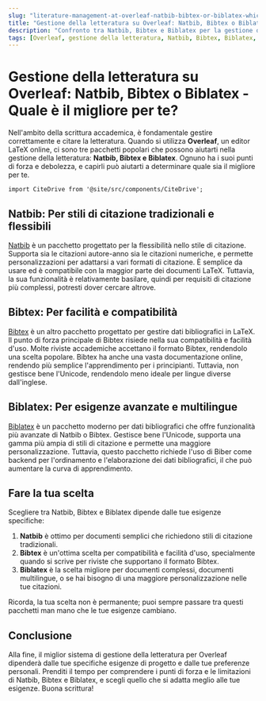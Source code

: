 ```yaml
---
slug: "literature-management-at-overleaf-natbib-bibtex-or-biblatex-which-is-the-best-for-you"
title: "Gestione della letteratura su Overleaf: Natbib, Bibtex o Biblatex - Quale è il migliore per te?"
description: "Confronto tra Natbib, Bibtex e Biblatex per la gestione della letteratura su Overleaf, in modo da determinare la migliore opzione per le tue esigenze di scrittura."
tags: [Overleaf, gestione della letteratura, Natbib, Bibtex, Biblatex, scrittura accademica, gestione delle citazioni]
---
```


# Gestione della letteratura su Overleaf: Natbib, Bibtex o Biblatex - Quale è il migliore per te?

Nell'ambito della scrittura accademica, è fondamentale gestire correttamente e citare la letteratura. Quando si utilizza **Overleaf**, un editor LaTeX online, ci sono tre pacchetti popolari che possono aiutarti nella gestione della letteratura: **Natbib, Bibtex e Biblatex**. Ognuno ha i suoi punti di forza e debolezza, e capirli può aiutarti a determinare quale sia il migliore per te.

```mdx-code-block
import CiteDrive from '@site/src/components/CiteDrive';
```
<CiteDrive /> 

## Natbib: Per stili di citazione tradizionali e flessibili

[Natbib](https://ctan.org/pkg/natbib) è un pacchetto progettato per la flessibilità nello stile di citazione. Supporta sia le citazioni autore-anno sia le citazioni numeriche, e permette personalizzazioni per adattarsi a vari formati di citazione. È semplice da usare ed è compatibile con la maggior parte dei documenti LaTeX. Tuttavia, la sua funzionalità è relativamente basilare, quindi per requisiti di citazione più complessi, potresti dover cercare altrove.

## Bibtex: Per facilità e compatibilità

[Bibtex](https://ctan.org/pkg/bibtex) è un altro pacchetto progettato per gestire dati bibliografici in LaTeX. Il punto di forza principale di Bibtex risiede nella sua compatibilità e facilità d'uso. Molte riviste accademiche accettano il formato Bibtex, rendendolo una scelta popolare. Bibtex ha anche una vasta documentazione online, rendendo più semplice l'apprendimento per i principianti. Tuttavia, non gestisce bene l'Unicode, rendendolo meno ideale per lingue diverse dall'inglese.

## Biblatex: Per esigenze avanzate e multilingue

[Biblatex](https://ctan.org/pkg/biblatex) è un pacchetto moderno per dati bibliografici che offre funzionalità più avanzate di Natbib o Bibtex. Gestisce bene l'Unicode, supporta una gamma più ampia di stili di citazione e permette una maggiore personalizzazione. Tuttavia, questo pacchetto richiede l'uso di Biber come backend per l'ordinamento e l'elaborazione dei dati bibliografici, il che può aumentare la curva di apprendimento.

## Fare la tua scelta

Scegliere tra Natbib, Bibtex e Biblatex dipende dalle tue esigenze specifiche:

1. **Natbib** è ottimo per documenti semplici che richiedono stili di citazione tradizionali.
2. **Bibtex** è un'ottima scelta per compatibilità e facilità d'uso, specialmente quando si scrive per riviste che supportano il formato Bibtex.
3. **Biblatex** è la scelta migliore per documenti complessi, documenti multilingue, o se hai bisogno di una maggiore personalizzazione nelle tue citazioni.

Ricorda, la tua scelta non è permanente; puoi sempre passare tra questi pacchetti man mano che le tue esigenze cambiano.

## Conclusione

Alla fine, il miglior sistema di gestione della letteratura per Overleaf dipenderà dalle tue specifiche esigenze di progetto e dalle tue preferenze personali. Prenditi il tempo per comprendere i punti di forza e le limitazioni di Natbib, Bibtex e Biblatex, e scegli quello che si adatta meglio alle tue esigenze. Buona scrittura!


